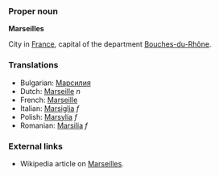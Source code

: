 ===Proper noun===
'''Marseilles'''

City in [[France]], capital of the department [[Bouches-du-Rhône]].

===Translations===

*Bulgarian: [[Марсилия]]
*Dutch: [[Marseille]] ''n''
*French: [[Marseille]]
*Italian: [[Marsiglia]] ''f''
*Polish: [[Marsylia]] ''f''
*Romanian: [[Marsilia]] ''f''

===External links===

*Wikipedia article on [[w:Marseilles|Marseilles]].